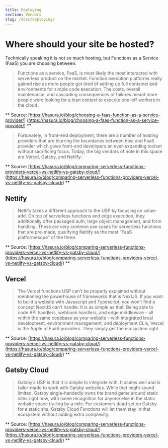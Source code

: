 ```yaml
---
title: Deploying
section: Vendors
slug: /docs/deploying/
---
```


# Where should your site be hosted? 

Technically speaking it is not so much hosting, but Functions as a 
Service (FaaS) you are choosing between. 

>Functions as a service, FaaS, is most likely the most interacted with 
serverless product on the market. Function execution platforms really 
gained rise as more people got tired of setting up full containerized 
environments for simple code execution. The costs, overall maintenance, 
and cascading consequences of failures meant more people were looking 
for a lean context to execute one-off workers in the cloud.

** Source: [https://hasura.io/blog/choosing-a-faas-function-as-a-service-provider/]
(https://hasura.io/blog/choosing-a-faas-function-as-a-service-provider/) **

> Fortunately, in front-end deployment, there are a number of hosting 
providers that are blurring the boundaries between host and FaaS provider 
which gives front-end developers an ever-expanding toolset without 
sacrificing focus. Today, the big vendors of note in this space are 
Vercel, Gatsby, and Netlify.

** Source: [https://hasura.io/blog/comparing-serverless-functions-providers-vercel-vs-netlify-vs-gatsby-cloud/]
(https://hasura.io/blog/comparing-serverless-functions-providers-vercel-vs-netlify-vs-gatsby-cloud/) **

## Netlify

> Netlify takes a different approach to the USP by focusing on value-add. 
On top of serverless functions and edge execution, they additionally offer 
packaged auth, large object management, and form handling. These are very 
common use cases for serverless functions that are pre-made, qualifying 
Netlify as the most “FaaS platformesque” of the three.

** Source: [https://hasura.io/blog/comparing-serverless-functions-providers-vercel-vs-netlify-vs-gatsby-cloud/]
(https://hasura.io/blog/comparing-serverless-functions-providers-vercel-vs-netlify-vs-gatsby-cloud/) **

## Vercel

> The Vercel functions USP can’t be properly explained without mentioning 
the powerhouse of frameworks that is NextJS. If you want to build a 
website with Javascript and Typescript, you won’t find a concept NextJS 
can’t handle. It is as simple as that. Being able to code API handlers, 
webhook handlers, and edge middleware – all within the same codebase as 
your website – with integrated local development, environment management, 
and deployment CLIs, Vercel is the Apple of FaaS providers. They simply 
get the ecosystem right.

** Source: [https://hasura.io/blog/comparing-serverless-functions-providers-vercel-vs-netlify-vs-gatsby-cloud/]
(https://hasura.io/blog/comparing-serverless-functions-providers-vercel-vs-netlify-vs-gatsby-cloud/) **

## Gatsby Cloud

> Gatsby’s USP is that it is simple to integrate with. It scales well and 
is tailor-made to work with Gatsby websites. While that might sound 
limited, Gatsby single-handedly owns the brand game around static sites 
right now, with name recognition for anyone else in the static website 
space trailing by a mile. For customers dead set on Gatsby for a static 
site, Gatsby Cloud Functions will let them stay in that ecosystem without 
adding extra complexity.

** Source: [https://hasura.io/blog/comparing-serverless-functions-providers-vercel-vs-netlify-vs-gatsby-cloud/]
(https://hasura.io/blog/comparing-serverless-functions-providers-vercel-vs-netlify-vs-gatsby-cloud/) **


